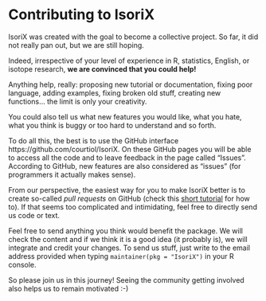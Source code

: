 # Contributing to IsoriX {#contrib}

IsoriX was created with the goal to become a collective project.
So far, it did not really pan out, but we are still hoping.

Indeed, irrespective of your level of experience in R, statistics, English, or isotope research, **we are convinced that you could help!**

Anything help, really: proposing new tutorial or documentation, fixing poor language, adding examples, fixing broken old stuff, creating new functions... the limit is only your creativity.

You could also tell us what new features you would like, what you hate, what you think is buggy or too hard to understand and so forth.

To do all this, the best is to use the GitHub interface https://github.com/courtiol/IsoriX.
On these GitHub pages you will be able to access all the code and to leave feedback in the page called "Issues".
According to GitHub, new features are also considered as "issues" (for programmers it actually makes sense).

From our perspective, the easiest way for you to make IsoriX better is to create so-called *pull requests* on GitHub (check this [short tutorial](https://www.r-bloggers.com/2019/01/a-newbies-guide-to-making-a-pull-request-for-an-r-package/) for how to).
If that seems too complicated and intimidating, feel free to directly send us code or text.

Feel free to send anything you think would benefit the package.
We will check the content and if we think it is a good idea (it probably is), we will integrate and credit your changes.
To send us stuff, just write to the email address provided when typing `maintainer(pkg = "IsoriX")` in your R console.

So please join us in this journey! Seeing the community getting involved also helps us to remain motivated :-)
